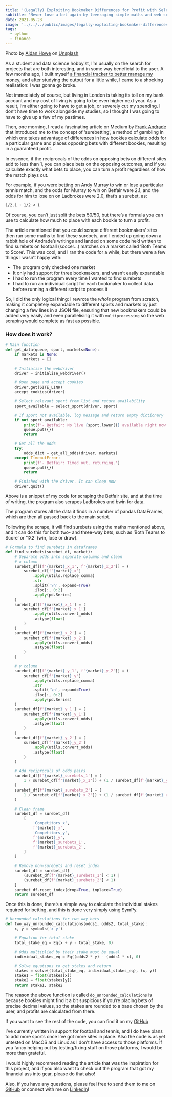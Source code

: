 ```yaml
---
title: '(Legally) Exploiting Bookmaker Differences for Profit with Selenium and Pandas'
subtitle: 'Never lose a bet again by leveraging simple maths and web scraping.'
date: 2021-05-23
image: '../../../public/images/legally-exploiting-bookmaker-differences-for-profit-with-selenium-and-pandas/image-0.jpg'
tags:
  - python
  - finance
---
```


Photo by
[Aidan Howe](https://unsplash.com/@aidanhowe?utm_source=medium&utm_medium=referral) on
[Unsplash](https://unsplash.com/?utm_source=medium&utm_medium=referral)

As a student and data science hobbyist, I’m usually on the search for projects that are
both interesting, and in some way beneficial to the user. A few months ago, I built
myself
[a financial tracker to better manage my money](/beating-monzo-plus-with-python-and-pandas),
and after studying the output for a little while, I came to a shocking realisation: I
was gonna go broke.

Not immediately of course, but living in London is taking its toll on my bank account
and my cost of living is going to be even higher next year. As a result, I’m either
going to have to get a job, or severely cut my spending. I don’t have time to work
alongside my studies, so I thought I was going to have to give up a few of my pastimes.

Then, one morning, I read a fascinating article on Medium by
[Frank Andrade](https://frank-andrade.medium.com/) that introduced me to the concept
of ‘surebetting’, a method of gambling in which one takes advantage of differences in
how bookies calculate odds for a particular game and places opposing bets with different
bookies, resulting in a guaranteed profit.

In essence, if the reciprocals of the odds on opposing bets on different sites add to
less than 1, you can place bets on the opposing outcomes, and if you calculate exactly
what bets to place, you can turn a profit regardless of how the match plays out.

For example, if you were betting on Andy Murray to win or lose a particular tennis
match, and the odds for Murray to win on Betfair were 2.1, and the odds for him to lose
on on Ladbrokes were 2.0, that’s a surebet, as:

`1/2.1 + 1/2 < 1`

Of course, you can’t just split the bets 50/50, but there’s a formula you can use to
calculate how much to place with each bookie to turn a profit.

The article mentioned that you could scrape different bookmakers’ sites then run some
maths to find these surebets, and I ended up going down a rabbit hole of Andrade’s
writings and landed on some code he’d written to find surebets on football (soccer…)
matches on a market called ‘Both Teams to Score’. This was cool, and I ran the code for
a while, but there were a few things I wasn’t happy with:

- The program only checked one market
- It only had support for three bookmakers, and wasn’t easily expandable
- I had to run the program every time I wanted to find surebets
- I had to run an individual script for each bookmaker to collect data before running a
  different script to process it

So, I did the only logical thing: I rewrote the _whole_ program from scratch, making it
completely expandable to different sports and markets by just changing a few lines in a
JSON file, ensuring that new bookmakers could be added very easily and even
parallelising it with `multiprocessing` so the web scraping would complete as fast as
possible.

### How does it work?

```python
# Main function
def get_data(queue, sport, markets=None):
    if markets is None:
        markets = []

    # Initialise the webdriver
    driver = initialise_webdriver()

    # Open page and accept cookies
    driver.get(SITE_LINK)
    accept_cookies(driver)

    # Select relevant sport from list and return availability
    sport_available = select_sport(driver, sport)

    # If sport not available, log message and return empty dictionary
    if not sport_available:
        print(f'- Betfair: No live {sport.lower()} available right now.')
        queue.put({})
        return

    # Get all the odds
    try:
        odds_dict = get_all_odds(driver, markets)
    except TimeoutError:
        print(f'- Betfair: Timed out, returning.')
        queue.put({})
        return

    # Finished with the driver. It can sleep now
    driver.quit()
```

Above is a snippet of my code for scraping the Betfair site, and at the time of writing,
the program also scrapes Ladbrokes and bwin for data.

The program stores all the data it finds in a number of pandas DataFrames, which are
then all passed back to the main script.

Following the scrape, it will find surebets using the maths mentioned above, and it can
do this for both two- and three-way bets, such as ‘Both Teams to Score’ or ‘1X2’ (win,
lose or draw).

```python
# Formula to find surebets in dataframes
def find_surebets(surebet_df, market):
    # Separate odds into separate columns and clean
    # x column
    surebet_df[[f'{market}_x_1', f'{market}_x_2']] = (
        surebet_df[f'{market}_x']
            .apply(utils.replace_comma)
            .str
            .split('\n', expand=True)
            .iloc[:, 0:2]
            .apply(pd.Series)
    )
    surebet_df[f'{market}_x_1'] = (
        surebet_df[f'{market}_x_1']
            .apply(utils.convert_odds)
            .astype(float)
        )
    )
    surebet_df[f'{market}_x_2'] = (
        surebet_df[f'{market}_x_2']
            .apply(utils.convert_odds)
            .astype(float)
        )
    )

    # y column
    surebet_df[[f'{market}_y_1', f'{market}_y_2']] = (
        surebet_df[f'{market}_y']
            .apply(utils.replace_comma)
            .str
            .split('\n', expand=True)
            .iloc[:, 0:2]
            .apply(pd.Series)
    )
    surebet_df[f'{market}_y_1'] = (
        surebet_df[f'{market}_y_1']
            .apply(utils.convert_odds)
            .astype(float)
        )
    )
    surebet_df[f'{market}_y_2'] = (
        surebet_df[f'{market}_y_2']
            .apply(utils.convert_odds)
            .astype(float)
        )
    )

    # Add reciprocals of odds pairs
    surebet_df[f'{market}_surebets_1'] = (
        1 / surebet_df[f'{market}_x_1']) + (1 / surebet_df[f'{market}_y_2']
    )
    surebet_df[f'{market}_surebets_2'] = (
        1 / surebet_df[f'{market}_x_2']) + (1 / surebet_df[f'{market}_y_1']
    )

    # Clean frame
    surebet_df = surebet_df[
        [
            'Competitors_x',
            f'{market}_x',
            'Competitors_y',
            f'{market}_y',
            f'{market}_surebets_1',
            f'{market}_surebets_2',
        ]
    ]

    # Remove non-surebets and reset index
    surebet_df = surebet_df[
        (surebet_df[f'{market}_surebets_1'] < 1) |
        (surebet_df[f'{market}_surebets_2'] < 1)
    ]
    surebet_df.reset_index(drop=True, inplace=True)
    return surebet_df
```

Once this is done, there’s a simple way to calculate the individual stakes required for
betting, and this is done very simply using SymPy.

```python
# Unrounded calculations for two way bets
def two_way_unrounded_calculations(odds1, odds2, total_stake):
    x, y = symbols('x y')

    # Equation for total stake
    total_stake_eq = Eq(x + y - total_stake, 0)

    # Odds multiplied by their stake must be equal
    individual_stakes_eq = Eq((odds2 * y) - (odds1 * x), 0)

    # Solve equations to get stakes and return
    stakes = solve((total_stake_eq, individual_stakes_eq), (x, y))
    stake1 = float(stakes[x])
    stake2 = float(stakes[y])
    return stake1, stake2
```

The reason the above function is called `do_unrounded_calculations` is because bookies
might find it a bit suspicious if you’re placing bets of precise decimal values, so the
stakes are rounded to a base chosen by the user, and profits are calculated from there.

If you want to see the rest of the code, you can find it on my
[GitHub](https://github.com/isaacharrisholt/vorn-surebet-finder)

I’ve currently written in support for football and tennis, and I do have plans to add
more sports once I’ve got more sites in place. Also the code is as yet untested on MacOS
and Linux as I don’t have access to those platforms. If you fancy helping out by
testing/fixing stuff on those platforms, I would be more than grateful.

I would highly recommend reading the article that was the inspiration for this project,
and if you also want to check out the program that got my financial ass into gear,
please do that also!

Also, if you have any questions, please feel free to send them to me on
[GitHub](https://github.com/isaacharrisholt/) or connect with me on
[LinkedIn](https://www.linkedin.com/in/isaac-harris-holt/)!

